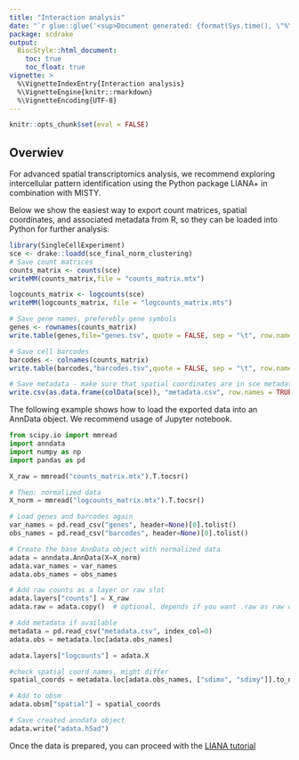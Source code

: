 ```yaml
---
title: "Interaction analysis"
date: "`r glue::glue('<sup>Document generated: {format(Sys.time(), \"%Y-%m-%d %H:%M:%S %Z%z</sup>\")}')`"
package: scdrake
output:
  BiocStyle::html_document:
    toc: true
    toc_float: true
vignette: >
  %\VignetteIndexEntry{Interaction analysis}
  %\VignetteEngine{knitr::rmarkdown}
  %\VignetteEncoding{UTF-8}
---
```


``` r
knitr::opts_chunk$set(eval = FALSE)
```

## Overwiev

For advanced spatial transcriptomics analysis, we recommend exploring intercellular pattern identification using the Python package LIANA+ in combination with MISTY.

Below we show the easiest way to export count matrices, spatial coordinates, and associated metadata from R, so they can be loaded into Python for further analysis.

```r
library(SingleCellExperiment)
sce <- drake::loadd(sce_final_norm_clustering)
# Save count matrices
counts_matrix <- counts(sce)
writeMM(counts_matrix,file = "counts_matrix.mtx")

logcounts_matrix <- logcounts(sce)
writeMM(logcounts_matrix, file = "logcounts_matrix.mts")

# Save gene names, preferebly gene symbols
genes <- rownames(counts_matrix)
write.table(genes,file="genes.tsv", quote = FALSE, sep = "\t", row.names = FALSE, col.names = FALSE)

# Save cell barcodes
barcodes <- colnames(counts_matrix)
write.table(barcodes,"barcodes.tsv",quote = FALSE, sep = "\t", row.names = FALSE, col.names = FALSE)

# Save metadata - make sure that spatial coordinates are in sce metadata
write.csv(as.data.frame(colData(sce)), "metadata.csv", row.names = TRUE)
```

The following example shows how to load the exported data into an AnnData object. We recommend usage of Jupyter notebook.

```python
from scipy.io import mmread
import anndata
import numpy as np
import pandas as pd

X_raw = mmread("counts_matrix.mtx").T.tocsr()

# Then: normalized data
X_norm = mmread("logcounts_matrix.mtx").T.tocsr()

# Load genes and barcodes again
var_names = pd.read_csv("genes", header=None)[0].tolist()
obs_names = pd.read_csv("barcodes", header=None)[0].tolist()

# Create the base AnnData object with normalized data
adata = anndata.AnnData(X=X_norm)
adata.var_names = var_names
adata.obs_names = obs_names

# Add raw counts as a layer or raw slot
adata.layers["counts"] = X_raw
adata.raw = adata.copy()  # optional, depends if you want .raw as raw counts

# Add metadata if available
metadata = pd.read_csv("metadata.csv", index_col=0)
adata.obs = metadata.loc[adata.obs_names]

adata.layers["logcounts"] = adata.X

#check spatial coord names, might differ
spatial_coords = metadata.loc[adata.obs_names, ["sdimx", "sdimy"]].to_numpy()

# Add to obsm
adata.obsm["spatial"] = spatial_coords

# Save created anndata object
adata.write("adata.h5ad")
```

Once the data is prepared, you can proceed with the [LIANA tutorial](https://liana-py.readthedocs.io/en/latest/notebooks/bivariate.html#identify-intercellular-patterns)


